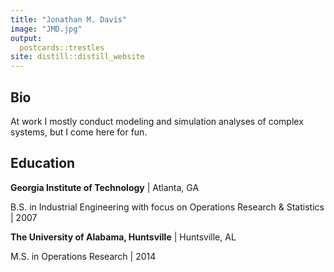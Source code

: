 ```yaml
---
title: "Jonathan M. Davis"
image: "JMD.jpg"
output:
  postcards::trestles
site: distill::distill_website
---
```

 
## Bio

At work I mostly conduct modeling and simulation analyses of complex systems, but I come here for fun. 

## Education

**Georgia Institute of Technology** | Atlanta, GA

B.S. in Industrial Engineering with focus on Operations Research & Statistics | 2007

**The University of Alabama, Huntsville** | Huntsville, AL

M.S. in Operations Research | 2014


